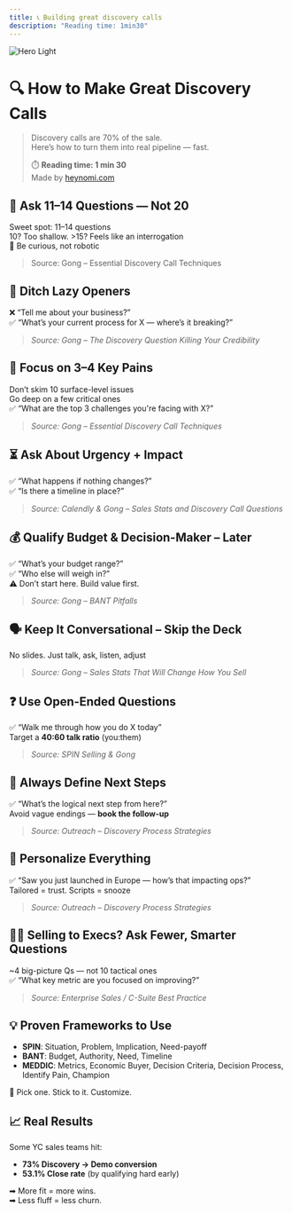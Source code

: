 ```yaml
---
title: 📞 Building great discovery calls
description: "Reading time: 1min30"
---
```


<img
  className="block dark:hidden"
  src="/images/discovery.png"
  alt="Hero Light"
/>

# 🔍 How to Make Great Discovery Calls

> Discovery calls are 70% of the sale.  
> Here’s how to turn them into real pipeline — fast.  
>  
> ⏱️ **Reading time: 1 min 30**  
> Made by [heynomi.com](https://heynomi.com)


## 🧠 Ask 11–14 Questions — Not 20

Sweet spot: 11–14 questions  
10? Too shallow. >15? Feels like an interrogation  
🎯 Be curious, not robotic  
> Source: Gong – Essential Discovery Call Techniques




## 🚫 Ditch Lazy Openers

❌ “Tell me about your business?”  
✅ “What’s your current process for X — where’s it breaking?”  
> _Source: Gong – The Discovery Question Killing Your Credibility_



## 🎯 Focus on 3–4 Key Pains

Don’t skim 10 surface-level issues  
Go deep on a few critical ones  
✅ “What are the top 3 challenges you're facing with X?”  
> _Source: Gong – Essential Discovery Call Techniques_



## ⏳ Ask About Urgency + Impact

✅ “What happens if nothing changes?”  
✅ “Is there a timeline in place?”  
> _Source: Calendly & Gong – Sales Stats and Discovery Call Questions_



## 💰 Qualify Budget & Decision-Maker – Later

✅ “What’s your budget range?”  
✅ “Who else will weigh in?”  
⚠️ Don’t start here. Build value first.  
> _Source: Gong – BANT Pitfalls_



## 🗣️ Keep It Conversational – Skip the Deck

No slides. Just talk, ask, listen, adjust  
> _Source: Gong – Sales Stats That Will Change How You Sell_



## ❓ Use Open-Ended Questions

✅ “Walk me through how you do X today”  
Target a **40:60 talk ratio** (you:them)  
> _Source: SPIN Selling & Gong_



## 🔁 Always Define Next Steps

✅ “What’s the logical next step from here?”  
Avoid vague endings — **book the follow-up**  
> _Source: Outreach – Discovery Process Strategies_



## 🎯 Personalize Everything

✅ “Saw you just launched in Europe — how’s that impacting ops?”  
Tailored = trust. Scripts = snooze  
> _Source: Outreach – Discovery Process Strategies_



## 🧑‍💼 Selling to Execs? Ask Fewer, Smarter Questions

~4 big-picture Qs — not 10 tactical ones  
✅ “What key metric are you focused on improving?”  
> _Source: Enterprise Sales / C-Suite Best Practice_



## 💡 Proven Frameworks to Use

- **SPIN**: Situation, Problem, Implication, Need-payoff  
- **BANT**: Budget, Authority, Need, Timeline  
- **MEDDIC**: Metrics, Economic Buyer, Decision Criteria, Decision Process, Identify Pain, Champion  

📌 Pick one. Stick to it. Customize.



## 📈 Real Results

Some YC sales teams hit:
- **73% Discovery → Demo conversion**
- **53.1% Close rate** (by qualifying hard early)

➡ More fit = more wins.  
➡ Less fluff = less churn.
